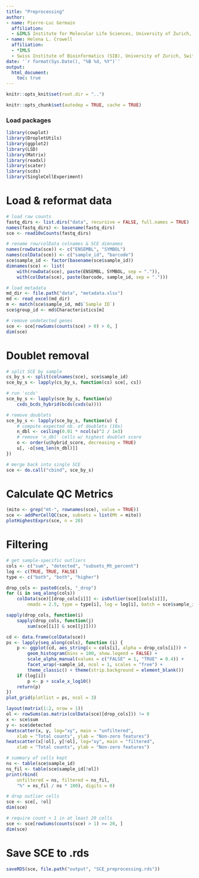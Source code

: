 ```yaml
---
title: "Preprocessing"
author: 
- name: Pierre-Luc Germain
  affiliation:
  - &IMLS Institute for Molecular Life Sciences, University of Zurich, Switzerland
- name: Helena L. Crowell
  affiliation: 
  - *IMLS
  - Swiss Institute of Bioinformatics (SIB), University of Zurich, Switzerland
date: '`r format(Sys.Date(), "%B %d, %Y")`'
output:
  html_document:
    toc: true
---
```


```r
knitr::opts_knit$set(root.dir = "..")
```

```r
knitr::opts_chunk$set(autodep = TRUE, cache = TRUE)
```

### Load packages
```r
library(cowplot)
library(DropletUtils)
library(ggplot2)
library(LSD)
library(Matrix)
library(readxl)
library(scater)
library(scds)
library(SingleCellExperiment)
```

# Load & reformat data
```r
# load raw counts
fastq_dirs <- list.dirs("data", recursive = FALSE, full.names = TRUE)
names(fastq_dirs) <- basename(fastq_dirs)
sce <- read10xCounts(fastq_dirs)

# rename row/colData colnames & SCE dimnames
names(rowData(sce)) <- c("ENSEMBL", "SYMBOL")
names(colData(sce)) <- c("sample_id", "barcode")
sce$sample_id <- factor(basename(sce$sample_id))
dimnames(sce) <- list(
    with(rowData(sce), paste(ENSEMBL, SYMBOL, sep = ".")),
    with(colData(sce), paste(barcode, sample_id, sep = ".")))

# load metadata
md_dir <- file.path("data", "metadata.xlsx")
md <- read_excel(md_dir)
m <- match(sce$sample_id, md$`Sample ID`)
sce$group_id <- md$Characteristics[m]

# remove undetected genes
sce <- sce[rowSums(counts(sce) > 0) > 0, ]
dim(sce)
```

# Doublet removal
```r
# split SCE by sample
cs_by_s <- split(colnames(sce), sce$sample_id)
sce_by_s <- lapply(cs_by_s, function(cs) sce[, cs])

# run 'scds'
sce_by_s <- lapply(sce_by_s, function(u) 
    cxds_bcds_hybrid(bcds(cxds(u))))

# remove doublets
sce_by_s <- lapply(sce_by_s, function(u) {
    # compute expected nb. of doublets (10x)
    n_dbl <- ceiling(0.01 * ncol(u)^2 / 1e3)
    # remove 'n_dbl' cells w/ highest doublet score
    o <- order(u$hybrid_score, decreasing = TRUE)
    u[, -o[seq_len(n_dbl)]]
})

# merge back into single SCE
sce <- do.call("cbind", sce_by_s)
```

# Calculate QC Metrics
```r
(mito <- grep("mt-", rownames(sce), value = TRUE))
sce <- addPerCellQC(sce, subsets = list(Mt = mito))
plotHighestExprs(sce, n = 20)
```

# Filtering
```r
# get sample-specific outliers
cols <- c("sum", "detected", "subsets_Mt_percent")
log <- c(TRUE, TRUE, FALSE)
type <- c("both", "both", "higher")

drop_cols <- paste0(cols, "_drop")
for (i in seq_along(cols))
    colData(sce)[[drop_cols[i]]] <- isOutlier(sce[[cols[i]]], 
        nmads = 2.5, type = type[i], log = log[i], batch = sce$sample_id)

sapply(drop_cols, function(i) 
    sapply(drop_cols, function(j)
        sum(sce[[i]] & sce[[j]])))

cd <- data.frame(colData(sce))
ps <- lapply(seq_along(cols), function (i) {
    p <- ggplot(cd, aes_string(x = cols[i], alpha = drop_cols[i])) +
        geom_histogram(bins = 100, show.legend = FALSE) +
        scale_alpha_manual(values = c("FALSE" = 1, "TRUE" = 0.4)) +
        facet_wrap(~sample_id, ncol = 1, scales = "free") + 
        theme_classic() + theme(strip.background = element_blank())
    if (log[i]) 
        p <- p + scale_x_log10()
    return(p)
})
plot_grid(plotlist = ps, ncol = 3)
```

```r
layout(matrix(1:2, nrow = 1))
ol <- rowSums(as.matrix(colData(sce)[drop_cols])) != 0
x <- sce$sum
y <- sce$detected
heatscatter(x, y, log="xy", main = "unfiltered", 
    xlab = "Total counts", ylab = "Non-zero features")
heatscatter(x[!ol], y[!ol], log="xy", main = "filtered", 
    xlab = "Total counts", ylab = "Non-zero features")

# summary of cells kept
ns <- table(sce$sample_id)
ns_fil <- table(sce$sample_id[!ol])
print(rbind(
    unfiltered = ns, filtered = ns_fil, 
    "%" = ns_fil / ns * 100), digits = 0)

# drop outlier cells
sce <- sce[, !ol]
dim(sce)

# require count > 1 in at least 20 cells
sce <- sce[rowSums(counts(sce) > 1) >= 20, ]
dim(sce)
```

# Save SCE to .rds
```r
saveRDS(sce, file.path("output", "SCE_preprocessing.rds"))
```
